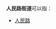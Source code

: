 '''人民路街道'''可以指：
{{PRC admin/disambig|13/04/03/009/000|15/01/05/001/000|21/02/02/005/000|34/06/03/006/000|34/08/02/004/000|36/04/03/003/000|41/01/05/003/000|41/04/04/003/000|41/09/02/004/000|43/04/07/001/000|43/10/02/001/000|46/01/08/005/000|61/04/02/001/000|62/04/02/001/000|64/02/02/003/000|65/90/04/003/000}}
*[[人民路|人民路]]
{{disambig|cat=五字乡级行政区划-街道名消歧义}}